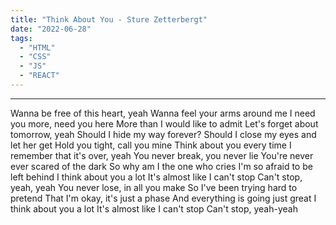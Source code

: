 ```yaml
---
title: "Think About You - Sture Zetterbergt"
date: "2022-06-28"
tags:
  - "HTML"
  - "CSS"
  - "JS"
  - "REACT"
---
```


---
Wanna be free of this heart, yeah
Wanna feel your arms around me
I need you more, need you here
More than I would like to admit
Let's forget about tomorrow, yeah
Should I hide my way forever?
Should I close my eyes and let her get
Hold you tight, call you mine
Think about you every time
I remember that it's over, yeah
You never break, you never lie
You're never ever scared of the dark
So why am I the one who cries
I'm so afraid to be left behind
I think about you a lot
It's almost like I can't stop
Can't stop, yeah, yeah
You never lose, in all you make
So I've been trying hard to pretend
That I'm okay, it's just a phase
And everything is going just great
I think about you a lot
It's almost like I can't stop
Can't stop, yeah-yeah